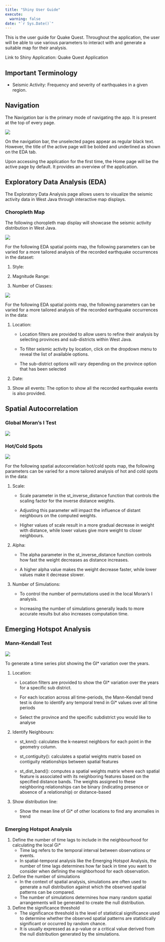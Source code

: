 ```yaml
---
title: "Shiny User Guide"
execute: 
  warning: false
date: "`r Sys.Date()`"
---
```


This is the user guide for Quake Quest. Throughout the application, the user will be able to use various parameters to interact with and generate a suitable map for their analysis.

Link to Shiny Application: Quake Quest Application

## Important Terminology

-   Seismic Activity: Frequency and severity of earthquakes in a given region.

## Navigation

The Navigation bar is the primary mode of navigating the app. It is present at the top of every page.

![](https://lh7-us.googleusercontent.com/PdI7SlMP1QE-xUZEMxmAaVJ9UIvWk2eGe2BAl7yR9r5cow0Txs68Ap9tDgw6wnEc0CtTAWE_H9ppL8chDy36Bkibe1atC8FbORgA08935ZDT_BMpBe3W8j80qwNYWt-BOaJ0uL0GOvHBpVg-GtQRKvQ)

On the navigation bar, the unselected pages appear as regular black text. However, the title of the active page will be bolded and underlined as shown on the EDA tab. 

Upon accessing the application for the first time, the Home page will be the active page by default. It provides an overview of the application.

## Exploratory Data Analysis (EDA)

The Exploratory Data Analysis page allows users to visualize the seismic activity data in West Java through interactive map displays.

### Choropleth Map

The following choropleth map display will showcase the seismic activity distribution in West Java. 

![](https://lh7-us.googleusercontent.com/xp65XQhZQos2C0MmHOfuouebNkk-bN4tidXEm_4Z1Cdp3R6he1H2jV-ixvhWJPZlSpRlfjvahpS6lDAidyplCuJqPzt--KerN5_0PymgENl9hCDaxOyVF0R0l4oCeSjujUi16NC9fRDFvjslAqkv3FM)

For the following EDA spatial points map, the following parameters can be varied for a more tailored analysis of the recorded earthquake occurrences in the dataset:

1.  Style:

2.  Magnitude Range:

3.  Number of Classes:

![](https://lh7-us.googleusercontent.com/HTrZGe5H7H-cHS63dREyQOdNU8ORXCx708eTEVNwrmfLT29S7CDS8k76uvL-_aKjjrx8SRvV3vfGW4RtwLeyPG0UGLNtNHgCq1oG3vsc4g8dlFJ5SFB16BDPxHMFTocw7R9yn5INu5ORq20vZz-ECLw)

For the following EDA spatial points map, the following parameters can be varied for a more tailored analysis of the recorded earthquake occurrences in the data:

1.  Location: 

    -   Location filters are provided to allow users to refine their analysis by selecting provinces and sub-districts within West Java. 

    -   To filter seismic activity by location, click on the dropdown menu to reveal the list of available options.

    -   The sub-district options will vary depending on the province option that has been selected

2.  Date:

3.  Show all events: The option to show all the recorded earthquake events is also provided.

## Spatial Autocorrelation

### Global Moran's I Test

![](images/photo_2024-04-14%2023.17.33.jpeg)

### Hot/Cold Spots

![](https://lh7-us.googleusercontent.com/leB6i_ipTU-O1GJ4Kp9UjsJrm8hdjPaO4pP8LPv_SGdtE_jNvlTqPtZvq8XMQj5iTvdCifcu3bh5g5CSNRePu9CL5BpfvxmNu6oV2xOmM4OSvGZGBc5nrvLaRPNEsxphLFNii9geUBiCAs-Tj12ADE4)

For the following spatial autocorrelation hot/cold spots map, the following parameters can be varied for a more tailored analysis of hot and cold spots in the data:

1.  Scale:
    -   Scale parameter in the st_inverse_distance function that controls the scaling factor for the inverse distance weights.

    -   Adjusting this parameter will impact the influence of distant neighbours on the computed weights.

    -   Higher values of scale result in a more gradual decrease in weight with distance, while lower values give more weight to closer neighbours.
2.  Alpha:
    -   The alpha parameter in the st_inverse_distance function controls how fast the weight decreases as distance increases.

    -   A higher alpha value makes the weight decrease faster, while lower values make it decrease slower.\
3.  Number of Simulations:
    -   To control the number of permutations used in the local Moran's I analysis.

    -   Increasing the number of simulations generally leads to more accurate results but also increases computation time.

## Emerging Hotspot Analysis

### Mann-Kendall Test

![](images/photo_2024-04-14%2023.17.26.jpeg)

To generate a time series plot showing the GI\* variation over the years.

1.  Location:

    -   Location filters are provided to show the GI\* variation over the years for a specific sub district.

    -   For each location across all time-periods, the Mann-Kendall trend test is done to identify any temporal trend in Gi\* values over all time periods

    -   Select the province and the specific subdistrict you would like to analyse

2.  Identify Neighbours:

    -   st_knn(): calculates the k-nearest neighbors for each point in the geometry column.

    -   st_contiguity(): calculates a spatial weights matrix based on contiguity relationships between spatial features

    -   st_dist_band(): computes a spatial weights matrix where each spatial feature is associated with its neighboring features based on the specified distance bands. The weights assigned to these neighboring relationships can be binary (indicating presence or absence of a relationship) or distance-based

3.  Show distribution line:

    -   Show the mean line of Gi\* of other locations to find any anomalies in trend

### Emerging Hotspot Analysis

1.  Define the number of time lags to include in the neighbourhood for calculating the local Gi\*
    -   Time lag refers to the temporal interval between observations or events.
    -   In spatial-temporal analysis like the Emerging Hotspot Analysis, the number of time lags determines how far back in time you want to consider when defining the neighborhood for each observation.
2.  Define the number of simulations
    -   In the context of spatial analysis, simulations are often used to generate a null distribution against which the observed spatial patterns can be compared.
    -   The number of simulations determines how many random spatial arrangements will be generated to create the null distribution.
3.  Define the significance threshold
    -   The significance threshold is the level of statistical significance used to determine whether the observed spatial patterns are statistically significant or occurred by random chance.
    -   It is usually expressed as a p-value or a critical value derived from the null distribution generated by the simulations.
